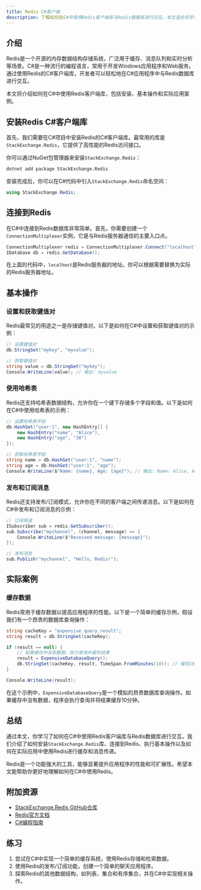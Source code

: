 ```yaml
---
title: Redis C#客户端
description: 了解如何在C#中使用Redis客户端库与Redis数据库进行交互。本文适合初学者，包含代码示例、实际案例和详细解释。
---
```


## 介绍

Redis是一个开源的内存数据结构存储系统，广泛用于缓存、消息队列和实时分析等场景。C#是一种流行的编程语言，常用于开发Windows应用程序和Web服务。通过使用Redis的C#客户端库，开发者可以轻松地在C#应用程序中与Redis数据库进行交互。

本文将介绍如何在C#中使用Redis客户端库，包括安装、基本操作和实际应用案例。

## 安装Redis C#客户端库

首先，我们需要在C#项目中安装Redis的C#客户端库。最常用的库是`StackExchange.Redis`，它提供了高性能的Redis访问接口。

你可以通过NuGet包管理器来安装`StackExchange.Redis`：

```bash
dotnet add package StackExchange.Redis
```

安装完成后，你可以在C#代码中引入`StackExchange.Redis`命名空间：

```csharp
using StackExchange.Redis;
```

## 连接到Redis

在C#中连接到Redis数据库非常简单。首先，你需要创建一个`ConnectionMultiplexer`实例，它是与Redis服务器通信的主要入口点。

```csharp
ConnectionMultiplexer redis = ConnectionMultiplexer.Connect("localhost");
IDatabase db = redis.GetDatabase();
```

在上面的代码中，`localhost`是Redis服务器的地址。你可以根据需要替换为实际的Redis服务器地址。

## 基本操作

### 设置和获取键值对

Redis最常见的用途之一是存储键值对。以下是如何在C#中设置和获取键值对的示例：

```csharp
// 设置键值对
db.StringSet("mykey", "myvalue");

// 获取键值对
string value = db.StringGet("mykey");
Console.WriteLine(value); // 输出: myvalue
```

### 使用哈希表

Redis还支持哈希表数据结构，允许你在一个键下存储多个字段和值。以下是如何在C#中使用哈希表的示例：

```csharp
// 设置哈希表字段
db.HashSet("user:1", new HashEntry[] {
    new HashEntry("name", "Alice"),
    new HashEntry("age", "30")
});

// 获取哈希表字段
string name = db.HashGet("user:1", "name");
string age = db.HashGet("user:1", "age");
Console.WriteLine($"Name: {name}, Age: {age}"); // 输出: Name: Alice, Age: 30
```

### 发布和订阅消息

Redis还支持发布/订阅模式，允许你在不同的客户端之间传递消息。以下是如何在C#中发布和订阅消息的示例：

```csharp
// 订阅频道
ISubscriber sub = redis.GetSubscriber();
sub.Subscribe("mychannel", (channel, message) => {
    Console.WriteLine($"Received message: {message}");
});

// 发布消息
sub.Publish("mychannel", "Hello, Redis!");
```

## 实际案例

### 缓存数据

Redis常用于缓存数据以提高应用程序的性能。以下是一个简单的缓存示例，假设我们有一个昂贵的数据库查询操作：

```csharp
string cacheKey = "expensive_query_result";
string result = db.StringGet(cacheKey);

if (result == null) {
    // 如果缓存中没有数据，执行查询并缓存结果
    result = ExpensiveDatabaseQuery();
    db.StringSet(cacheKey, result, TimeSpan.FromMinutes(10)); // 缓存10分钟
}

Console.WriteLine(result);
```

在这个示例中，`ExpensiveDatabaseQuery`是一个模拟的昂贵数据库查询操作。如果缓存中没有数据，程序会执行查询并将结果缓存10分钟。

## 总结

通过本文，你学习了如何在C#中使用Redis客户端库与Redis数据库进行交互。我们介绍了如何安装`StackExchange.Redis`库、连接到Redis、执行基本操作以及如何在实际应用中使用Redis进行缓存和消息传递。

Redis是一个功能强大的工具，能够显著提升应用程序的性能和可扩展性。希望本文能帮助你更好地理解如何在C#中使用Redis。

## 附加资源

- [StackExchange.Redis GitHub仓库](https://github.com/StackExchange/StackExchange.Redis)
- [Redis官方文档](https://redis.io/documentation)
- [C#编程指南](https://docs.microsoft.com/en-us/dotnet/csharp/)

## 练习

1. 尝试在C#中实现一个简单的缓存系统，使用Redis存储和检索数据。
2. 使用Redis的发布/订阅功能，创建一个简单的聊天应用程序。
3. 探索Redis的其他数据结构，如列表、集合和有序集合，并在C#中实现相关操作。
